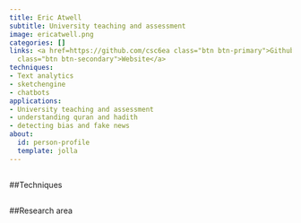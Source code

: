 ```yaml
---
title: Eric Atwell
subtitle: University teaching and assessment
image: ericatwell.png
categories: []
links: <a href=https://github.com/csc6ea class="btn btn-primary">Github</a><a href=http://www.comp.leeds.ac.uk/eric
  class="btn btn-secondary">Website</a>
techniques:
- Text analytics
- sketchengine
- chatbots
applications:
- University teaching and assessment
- understanding quran and hadith
- detecting bias and fake news
about:
  id: person-profile
  template: jolla
---
```

   
:::{#person-profile}
:::
   
##
##Techniques
   
:::{#Techniques}
:::
   
##
##Research area
   
:::{#applications}
:::